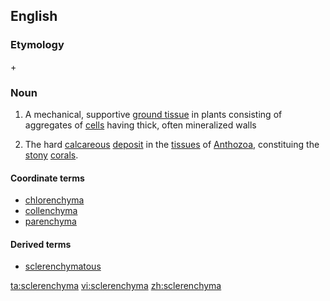 ==English==
===Etymology===
{{etyl|grc}} {{term|σκληρός||hard}} + {{term|-enchyma}}
{{rfp|lang=en}}

===Noun===
{{en-noun|-}}

# {{botany}} A mechanical, supportive [[ground tissue]] in plants consisting of aggregates of [[cell]]s having thick, often mineralized walls
# {{zoology}} The hard [[calcareous]] [[deposit]] in the [[tissue]]s of [[Anthozoa]], constituing the [[stony]] [[coral]]s.<!--Webster 1913-->

====Coordinate terms====
*[[chlorenchyma]]
*[[collenchyma]]
*[[parenchyma]]

====Derived terms====
*[[sclerenchymatous]]

[[ta:sclerenchyma]]
[[vi:sclerenchyma]]
[[zh:sclerenchyma]]